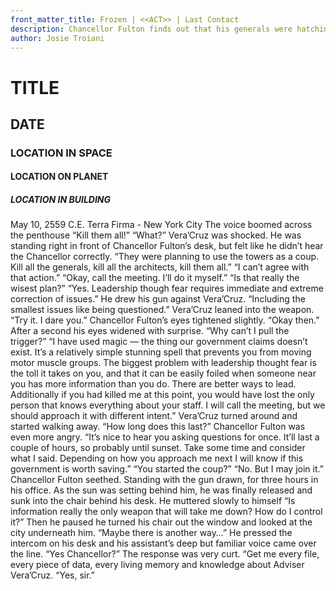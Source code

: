```yaml
---
front_matter_title: Frozen | <<ACT>> | Last Contact
description: Chancellor Fulton finds out that his generals were hatching a coup. Vera'Cruz and he disagree. Vera'Cruz uses magic to stun him.
author: Josie Troiani
---
```

# TITLE

## DATE

### LOCATION IN SPACE

#### LOCATION ON PLANET

##### LOCATION IN BUILDING

May 10, 2559 C.E.
Terra Firma - New York City
The voice boomed across the penthouse “Kill them all!”
“What?” Vera’Cruz was shocked. He was standing right in front of Chancellor Fulton’s desk, but felt like he didn’t hear the Chancellor correctly.
“They were planning to use the towers as a coup. Kill all the generals, kill all the architects, kill them all.”
“I can’t agree with that action.”
“Okay, call the meeting. I’ll do it myself.”
“Is that really the wisest plan?”
“Yes. Leadership though fear requires immediate and extreme correction of issues.” He drew his gun against Vera’Cruz. “Including the smallest issues like being questioned.”
Vera’Cruz leaned into the weapon. “Try it. I dare you.”
Chancellor Fulton’s eyes tightened slightly. “Okay then.” After a second his eyes widened with surprise. “Why can’t I pull the trigger?”
“I have used magic — the thing our government claims doesn’t exist. It’s a relatively simple stunning spell that prevents you from moving motor muscle groups. The biggest problem with leadership thought fear is the toll it takes on you, and that it can be easily foiled when someone near you has more information than you do. There are better ways to lead. Additionally if you had killed me at this point, you would have lost the only person that knows everything about your staff. I will call the meeting, but we should approach it with different intent.” Vera’Cruz turned around and started walking away.
“How long does this last?” Chancellor Fulton was even more angry.
“It’s nice to hear you asking questions for once. It’ll last a couple of hours, so probably until sunset. Take some time and consider what I said. Depending on how you approach me next I will know if this government is worth saving.”
“You started the coup?”
“No. But I may join it.”
Chancellor Fulton seethed. Standing with the gun drawn, for three hours in his office. As the sun was setting behind him, he was finally released and sunk into the chair behind his desk. He muttered slowly to himself “Is information really the only weapon that will take me down? How do I control it?”
Then he paused he turned his chair out the window and looked at the city underneath him. “Maybe there is another way…” He pressed the intercom on his desk and his assistant’s deep but familiar voice came over the line. “Yes Chancellor?” The response was very curt. “Get me every file, every piece of data, every living memory and knowledge about Adviser Vera’Cruz.
“Yes, sir.”
